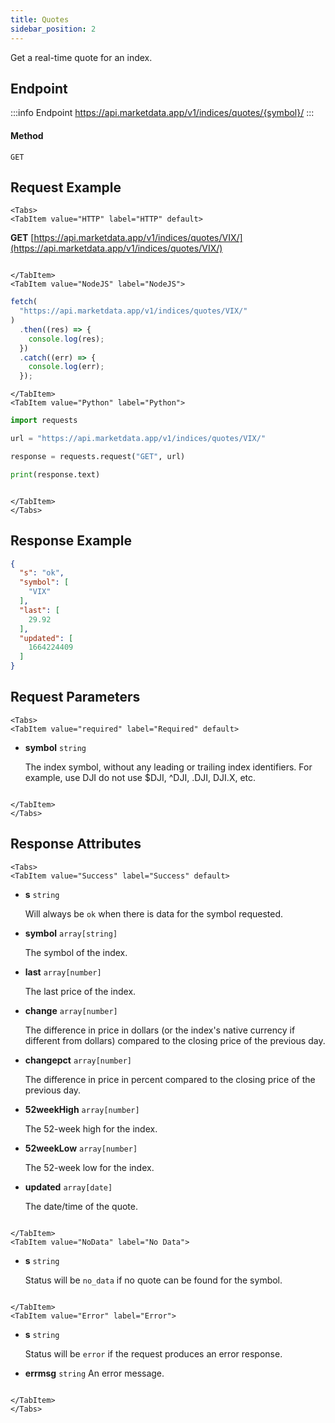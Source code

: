 ```yaml
---
title: Quotes
sidebar_position: 2
---
```


Get a real-time quote for an index.


## Endpoint

:::info Endpoint
https://api.marketdata.app/v1/indices/quotes/{symbol}/
:::

#### Method

    GET

## Request Example

```mdx-code-block
<Tabs>
<TabItem value="HTTP" label="HTTP" default>

```

**GET** [https://api.marketdata.app/v1/indices/quotes/VIX/](https://api.marketdata.app/v1/indices/quotes/VIX/)

```mdx-code-block

</TabItem>
<TabItem value="NodeJS" label="NodeJS">

```

```js title="app.js"
fetch(
  "https://api.marketdata.app/v1/indices/quotes/VIX/"
)
  .then((res) => {
    console.log(res);
  })
  .catch((err) => {
    console.log(err);
  });
```

```mdx-code-block
</TabItem>
<TabItem value="Python" label="Python">

```

```python title="app.py"
import requests

url = "https://api.marketdata.app/v1/indices/quotes/VIX/"

response = requests.request("GET", url)

print(response.text)
```

```mdx-code-block

</TabItem>
</Tabs>
```

## Response Example

```json
{
  "s": "ok",
  "symbol": [
    "VIX"
  ],
  "last": [
    29.92
  ],
  "updated": [
    1664224409
  ]
}
```

## Request Parameters

```mdx-code-block
<Tabs>
<TabItem value="required" label="Required" default>

```

- **symbol** `string`

  The index symbol, without any leading or trailing index identifiers. For example, use DJI do not use $DJI, ^DJI, .DJI, DJI.X, etc.
  
```mdx-code-block

</TabItem>
</Tabs>
```

## Response Attributes

```mdx-code-block
<Tabs>
<TabItem value="Success" label="Success" default>

```

- **s** `string`

  Will always be `ok` when there is data for the symbol requested.

- **symbol** `array[string]`

  The symbol of the index.

- **last** `array[number]`

  The last price of the index.

- **change** `array[number]`

  The difference in price in dollars (or the index's native currency if different from dollars) compared to the closing price of the previous day.
- **changepct** `array[number]`

  The difference in price in percent compared to the closing price of the previous day.
- **52weekHigh** `array[number]`

  The 52-week high for the index.
- **52weekLow** `array[number]`

  The 52-week low for the index.
- **updated** `array[date]`

  The date/time of the quote.

```mdx-code-block

</TabItem>
<TabItem value="NoData" label="No Data">

```

- **s** `string`

  Status will be `no_data` if no quote can be found for the symbol.

```mdx-code-block

</TabItem>
<TabItem value="Error" label="Error">

```

- **s** `string`

  Status will be `error` if the request produces an error response.

- **errmsg** `string`
  An error message.

```mdx-code-block

</TabItem>
</Tabs>
```
